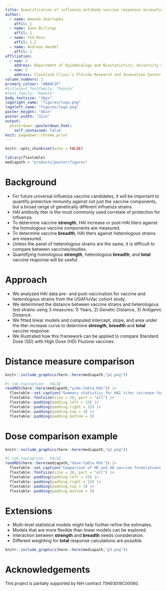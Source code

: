 ```yaml
---
title: Quantification of influenza antibody vaccine responses accounting for both vaccine strength and breadth
author:
  - name: Amanda Skarlupka
    affil: 1
  - name: Zane Billings
    affil: 1
  - name: Ted Ross
    affil: 1,2
  - name: Andreas Handel
    affil: 1
affiliation:
  - num: 1
    address: Department of Epidemiology and Biostatistics, University of Georgia
  - num: 2
    address: Cleveland Clinic’s Florida Research and Innovation Center
column_numbers: 2
primary_colour: "#BA0C2F"
#titletext_fontfamily: "Roboto"
#font_family: "Roboto"
body_textsize: "36px"
logoright_name: "figures/logo.png"
logoleft_name: "figures/logo.png"
poster_height: "46in"
poster_width: "32in"
output: 
  posterdown::posterdown_html:
    self_contained: false
knit: pagedown::chrome_print    
---
```



```r
knitr::opts_chunk$set(echo = FALSE)

library(flextable)
mediapath = "products/poster/figures"
```
<style>
.logo_left, .logo_right {
 width: 15%;
 height: 70%;
 padding-top: 1em;
}
.poster_title {
width: 70%;
padding-top: 1em;
}
body {
text-align: left;
}
p.caption {
  font-size: 0.9em;
}
.special {
  font-size: 0.94em
}
</style>
<link href="https://fonts.googleapis.com/css?family=Roboto" rel="stylesheet">


# Background

* For future universal influenza vaccine candidates, it will be important to quantify protective immunity against not just the vaccine components, but a broad range of genetically different influenza strains.
* HAI antibody titer is the most commonly used correlate of protection for influenza.
* To determine vaccine **strength**, HAI increase or post-HAI titers against the homologous vaccine components are measured.
* To determine vaccine **breadth**, HAI titers against heterologous strains are measured.
* Unless the panel of heterologous strains are the same, it is difficult to compare between vaccines/studies.
* Quantifying homologous **strength**, heterologous **breadth**, and **total** vaccine response will be useful.

# Approach

* We analyzed HAI data pre- and post-vaccination for vaccine and heterologous strains from the UGAFluVac cohort study. 
* We determined the distance between vaccine strains and heterologous test strains using 3 measures: 1) Years, 2) Genetic Distance, 3) Antigenic Distance.
* We fitted linear models and computed intercept, slope, and area under the titer increase curve to determine **strength**, **breadth** and **total** vaccine response.
* We illustrated how this framework can be applied to compare Standard Dose (SD) with High Dose (HD) Fluzone vaccines.


# Distance measure comparison

<!-- We first explored the impact of the different strain distance measures on estimates for strength, breadth and total vaccine response. -->

```r
knitr::include_graphics(here::here(mediapath,"p1.png"))
```


```r
#| tab.topcaption:	FALSE
readRDS(here::here(mediapath,"wide-table.Rds")) |>
  flextable::set_caption("Summary statistics for HAI titer increase for all influenza A vaccine strains in the dataset. A value closer to zero for breadth indicates a more broad response, i.e., a response that doesn't decline as quickly as strains become more distant.") |>
  flextable::fontsize(size = 28, part = "all") |>
  flextable::padding(padding.left = 15) |>
  flextable::padding(padding.right = 15) |>
  flextable::padding(padding.top = 3) |>
  flextable::padding(padding.bottom = 3)
```



# Dose comparison example

<!-- We applied the above defined vaccine quantification measures to compare the impact of standard- versus high-dose Fluzone vaccines. -->

```r
knitr::include_graphics(here::here(mediapath,"p2.png"))
```

```r
#| tab.topcaption:	FALSE
readRDS(here::here(mediapath,"dose-table.Rds")) |>
  flextable::set_caption("Comparison of HD and SD vaccine formulations. Shown is the difference (HD - SD) of each of the three outcome measures. Positive values indicate a stronger and broader HD response, negative values indicate that SD is superior.") |>
  flextable::fontsize(size = 28, part = "all") |>
  flextable::padding(padding.left = 15) |>
  flextable::padding(padding.right = 15) |>
  flextable::padding(padding.top = 3) |>
  flextable::padding(padding.bottom = 3)
```


# Extensions

* Multi-level statistical models might help further refine the estimates.
* Models that are more flexible than linear models can be explored.
* Interaction between **strength** and **breadth** needs consideration.
* Different weighting for **total** response calculations are possible.

```r
knitr::include_graphics(here::here(mediapath,"p3.png"))
```





# Acknowledgements
<div class="special">
This project is partially supported by NIH contract 75N93019C00060.
</div>


